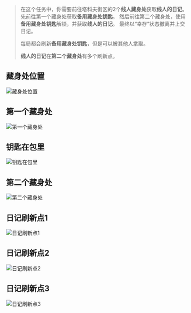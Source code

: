 > 在这个任务中，你需要前往塔科夫街区的2个**线人藏身处**获取**线人的日记**。
> 先前往第一个藏身处获取**备用藏身处钥匙**。
> 然后前往第二个藏身处，使用**备用藏身处钥匙**解锁，并获取**线人的日记**。
> 最终以“幸存”状态撤离并上交日记。
>
> 每局都会刷新**备用藏身处钥匙**，但是可以被其他人拿取。
>
> **线人的日记**在**第二个藏身处**有多个刷新点。

## 藏身处位置

![藏身处位置](/tarkov/images/guides/missing-informant/262f4f69-061a-4971-9093-38b76f6f2bfe.webp "藏身处位置")

## 第一个藏身处

![第一个藏身处](/tarkov/images/guides/missing-informant/b8a1e6a9-ee63-4272-8495-ebab2047f62b.webp "第一个藏身处")

## 钥匙在包里

![钥匙在包里](/tarkov/images/guides/missing-informant/b418326c-5ee7-40ca-b0f1-e7e6aa6383ff.webp "钥匙在包里")

## 第二个藏身处

![第二个藏身处](/tarkov/images/guides/missing-informant/f21abed0-f699-4c93-9064-9e6be8cb039c.webp "第二个藏身处")

## 日记刷新点1

![日记刷新点1](/tarkov/images/guides/missing-informant/3c001ab4-e225-476f-ada5-e6915dc187ce.webp "日记刷新点1")

## 日记刷新点2

![日记刷新点2](/tarkov/images/guides/missing-informant/c729ad64-cf59-4ea1-84c7-ae5d9a6811ca.webp "日记刷新点2")

## 日记刷新点3

![日记刷新点3](/tarkov/images/guides/missing-informant/157aa691-72a6-4c27-8665-79677aa247f8.webp "日记刷新点3")
